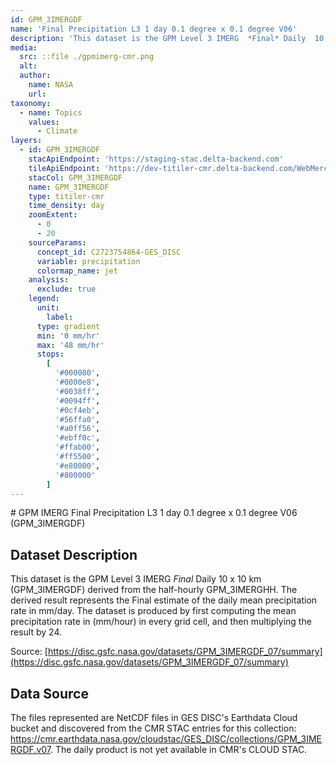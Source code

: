 ```yaml
---
id: GPM_3IMERGDF
name: 'Final Precipitation L3 1 day 0.1 degree x 0.1 degree V06'
description: 'This dataset is the GPM Level 3 IMERG  *Final* Daily  10 x 10 km (GPM_3IMERGDF) derived from the half-hourly GPM_3IMERGHH.  The derived result represents the Final estimate of the daily mean precipitation rate in mm/day.'
media:
  src: ::file ./gpmimerg-cmr.png
  alt:
  author:
    name: NASA
    url:
taxonomy:
  - name: Topics
    values:
      - Climate
layers:
  - id: GPM_3IMERGDF
    stacApiEndpoint: 'https://staging-stac.delta-backend.com'
    tileApiEndpoint: 'https://dev-titiler-cmr.delta-backend.com/WebMercatorQuad/tilejson.json'
    stacCol: GPM_3IMERGDF
    name: GPM_3IMERGDF
    type: titiler-cmr
    time_density: day
    zoomExtent:
      - 0
      - 20
    sourceParams:
      concept_id: C2723754864-GES_DISC
      variable: precipitation
      colormap_name: jet
    analysis:
      exclude: true
    legend:
      unit:
        label:
      type: gradient
      min: '0 mm/hr'
      max: '48 mm/hr'
      stops:
        [
          '#000080',
          '#0000e8',
          '#0038ff',
          '#0094ff',
          '#0cf4eb',
          '#56ffa0',
          '#a0ff56',
          '#ebff0c',
          '#ffab00',
          '#ff5500',
          '#e80000',
          '#800000'
        ]
---
```


<Block>
<Prose>
# GPM IMERG Final Precipitation L3 1 day 0.1 degree x 0.1 degree V06 (GPM_3IMERGDF)

## Dataset Description

This dataset is the GPM Level 3 IMERG _Final_ Daily 10 x 10 km (GPM_3IMERGDF) derived from the half-hourly GPM_3IMERGHH. The derived result represents the Final estimate of the daily mean precipitation rate in mm/day. The dataset is produced by first computing the mean precipitation rate in (mm/hour) in every grid cell, and then multiplying the result by 24.

Source: [https://disc.gsfc.nasa.gov/datasets/GPM_3IMERGDF_07/summary](https://disc.gsfc.nasa.gov/datasets/GPM_3IMERGDF_07/summary)

## Data Source

The files represented are NetCDF files in GES DISC's Earthdata Cloud bucket and discovered from the CMR STAC entries for this collection: https://cmr.earthdata.nasa.gov/cloudstac/GES_DISC/collections/GPM_3IMERGDF.v07. The daily product is not yet available in CMR's CLOUD STAC.

</Prose>
</Block>
